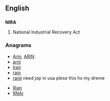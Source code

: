 ==English==

==={{initialism}}===
'''NIRA'''

# {{US}} National Industrial Recovery Act

===Anagrams===
* [[Arin#English|Arin]], [[ARIN#English|ARIN]]
* [[arni#English|arni]]
* [[Iran#English|Iran]]
* [[rain#English|rain]]
* [[rani#English|rani]]i need jop in usa plese this hs my dreme

* [[Rian#English|Rian]]
* [[RNAi#English|RNAi]]